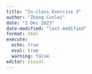 ```yaml
---
title: "In-class Exercise 3"
author: "Zhang Cunlei"
date: "2 Dec 2023"
date-modified: "last-modified"
format: html
execute: 
  echo: true
  eval: true
  warning: false
editor: visual
---
```

